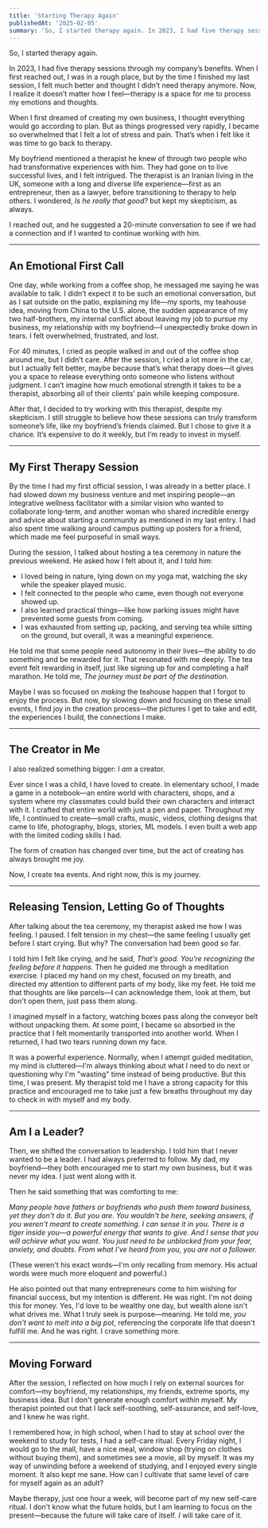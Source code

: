 ```yaml
---
title: 'Starting Therapy Again'
publishedAt: '2025-02-05'
summary: 'So, I started therapy again. In 2023, I had five therapy sessions through my company’s benefits. When I first reached out, I was in a rough place, but by the time I finished my last session, I felt much better and thought I didn’t need therapy anymore. Now, I realize it doesn’t matter how I feel—therapy is a space for me to process my emotions and thoughts.'
---
```

So, I started therapy again.

In 2023, I had five therapy sessions through my company’s benefits. When I first reached out, I was in a rough place, but by the time I finished my last session, I felt much better and thought I didn’t need therapy anymore. Now, I realize it doesn’t matter how I feel—therapy is a space for me to process my emotions and thoughts.

When I first dreamed of creating my own business, I thought everything would go according to plan. But as things progressed very rapidly, I became so overwhelmed that I felt a lot of stress and pain. That’s when I felt like it was time to go back to therapy.

My boyfriend mentioned a therapist he knew of through two people who had transformative experiences with him. They had gone on to live successful lives, and I felt intrigued. The therapist is an Iranian living in the UK, someone with a long and diverse life experience—first as an entrepreneur, then as a lawyer, before transitioning to therapy to help others. I wondered, *Is he really that good?* but kept my skepticism, as always.

I reached out, and he suggested a 20-minute conversation to see if we had a connection and if I wanted to continue working with him.

---

## **An Emotional First Call**

One day, while working from a coffee shop, he messaged me saying he was available to talk. I didn’t expect it to be such an emotional conversation, but as I sat outside on the patio, explaining my life—my sports, my teahouse idea, moving from China to the U.S. alone, the sudden appearance of my two half-brothers, my internal conflict about leaving my job to pursue my business, my relationship with my boyfriend—I unexpectedly broke down in tears. I felt overwhelmed, frustrated, and lost.

For 40 minutes, I cried as people walked in and out of the coffee shop around me, but I didn’t care. After the session, I cried a lot more in the car, but I actually felt better, maybe because that’s what therapy does—it gives you a space to release everything onto someone who listens without judgment. I can’t imagine how much emotional strength it takes to be a therapist, absorbing all of their clients' pain while keeping composure.

After that, I decided to try working with this therapist, despite my skepticism. I still struggle to believe how these sessions can truly transform someone’s life, like my boyfriend’s friends claimed. But I chose to give it a chance. It’s expensive to do it weekly, but I’m ready to invest in myself.

---

## **My First Therapy Session**

By the time I had my first official session, I was already in a better place. I had slowed down my business venture and met inspiring people—an integrative wellness facilitator with a similar vision who wanted to collaborate long-term, and another woman who shared incredible energy and advice about starting a community as mentioned in my last entry. I had also spent time walking around campus putting up posters for a friend, which made me feel purposeful in small ways.

During the session, I talked about hosting a tea ceremony in nature the previous weekend. He asked how I felt about it, and I told him:

- I loved being in nature, lying down on my yoga mat, watching the sky while the speaker played music.
- I felt connected to the people who came, even though not everyone showed up.
- I also learned practical things—like how parking issues might have prevented some guests from coming.
- I was exhausted from setting up, packing, and serving tea while sitting on the ground, but overall, it was a meaningful experience.

He told me that some people need autonomy in their lives—the ability to do something and be rewarded for it. That resonated with me deeply. The tea event felt rewarding in itself, just like signing up for and completing a half marathon. He told me, *The journey must be part of the destination.*

Maybe I was so focused on *making* the teahouse happen that I forgot to enjoy the process. But now, by slowing down and focusing on these small events, I find joy in the creation process—the pictures I get to take and edit, the experiences I build, the connections I make.

---

## **The Creator in Me**

I also realized something bigger: I *am* a creator.

Ever since I was a child, I have loved to create. In elementary school, I made a game in a notebook—an entire world with characters, shops, and a system where my classmates could build their own characters and interact with it. I crafted that entire world with just a pen and paper. Throughout my life, I continued to create—small crafts, music, videos, clothing designs that came to life, photography, blogs, stories, ML models. I even built a web app with the limited coding skills I had.

The form of creation has changed over time, but the act of creating has always brought me joy.

Now, I create tea events. And right now, this is my journey.

---

## **Releasing Tension, Letting Go of Thoughts**

After talking about the tea ceremony, my therapist asked me how I was feeling. I paused. I felt tension in my chest—the same feeling I usually get before I start crying. But why? The conversation had been good so far.

I told him I felt like crying, and he said, *That's good. You're recognizing the feeling before it happens.* Then he guided me through a meditation exercise. I placed my hand on my chest, focused on my breath, and directed my attention to different parts of my body, like my feet. He told me that thoughts are like parcels—I can acknowledge them, look at them, but don't open them, just pass them along.

I imagined myself in a factory, watching boxes pass along the conveyor belt without unpacking them. At some point, I became so absorbed in the practice that I felt momentarily transported into another world. When I returned, I had two tears running down my face.

It was a powerful experience. Normally, when I attempt guided meditation, my mind is cluttered—I'm always thinking about what I need to do next or questioning why I'm "wasting" time instead of being productive. But this time, I was present. My therapist told me I have a strong capacity for this practice and encouraged me to take just a few breaths throughout my day to check in with myself and my body.

---

## **Am I a Leader?**

Then, we shifted the conversation to leadership. I told him that I never wanted to be a leader. I had always preferred to follow. My dad, my boyfriend—they both encouraged me to start my own business, but it was never my idea. I just went along with it.

Then he said something that was comforting to me:

*Many people have fathers or boyfriends who push them toward business, yet they don't do it. But you are. You wouldn't be here, seeking answers, if you weren't meant to create something. I can sense it in you. There is a tiger inside you—a powerful energy that wants to give. And I sense that you will achieve what you want. You just need to be unblocked from your fear, anxiety, and doubts. From what I've heard from you, you are not a follower.* 

(These weren't his exact words—I'm only recalling from memory. His actual words were much more eloquent and powerful.) 

He also pointed out that many entrepreneurs come to him wishing for financial success, but my intention is different. He was right. I'm not doing this for money. Yes, I'd love to be wealthy one day, but wealth alone isn't what drives me. What I truly seek is purpose—meaning. He told me, *you don't want to melt into a big pot*, referencing the corporate life that doesn't fulfill me. And he was right. I crave something more.

---

## **Moving Forward**

After the session, I reflected on how much I rely on external sources for comfort—my boyfriend, my relationships, my friends, extreme sports, my business idea. But I don't generate enough comfort *within* myself. My therapist pointed out that I lack self-soothing, self-assurance, and self-love, and I knew he was right.

I remembered how, in high school, when I had to stay at school over the weekend to study for tests, I had a self-care ritual. Every Friday night, I would go to the mall, have a nice meal, window shop (trying on clothes without buying them), and sometimes see a movie, all by myself. It was my way of unwinding before a weekend of studying, and I enjoyed every single moment. It also kept me sane. How can I cultivate that same level of care for myself again as an adult?

Maybe therapy, just one hour a week, will become part of my new self-care ritual. I don't know what the future holds, but I am learning to focus on the present—because the future will take care of itself. *I* will take care of it.